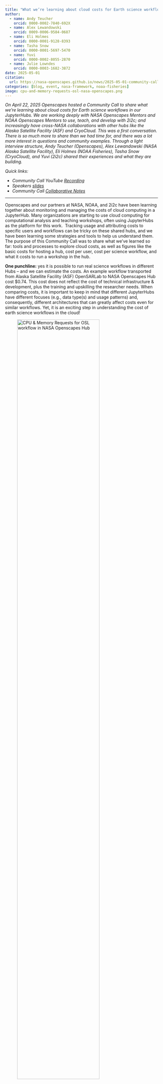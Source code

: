 ```yaml
---
title: "What we’re learning about cloud costs for Earth science workflows in our JupyterHub"
author:
  - name: Andy Teucher
    orcid: 0000-0002-7840-692X
  - name: Alex Lewandowski 
    orcid: 0009-0006-9584-0687 
  - name: Eli Holmes 
    orcid: 0000-0001-9128-8393 
  - name: Tasha Snow 
    orcid: 0000-0001-5697-5470 
  - name: Yuvi 
    orcid: 0000-0002-8055-2870 
  - name: Julie Lowndes 
    orcid: 0000-0003-1682-3872
date: 2025-05-01
citation: 
  url: https://nasa-openscapes.github.io/news/2025-05-01-community-call-hub-cloud-costs/
categories: [blog, event, nasa-framework, noaa-fisheries]
image: cpu-and-memory-requests-osl-nasa-openscapes.png
---
```


*On April 22, 2025 Openscapes hosted a Community Call to share what we’re learning about cloud costs for Earth science workflows in our JupyterHubs. We are working deeply with NASA Openscapes Mentors and NOAA Openscapes Mentors to use, teach, and develop with 2i2c; and increasingly have cross-NASA collaborations with other hubs like the Alaska Satellite Facility (ASF) and CryoCloud. This was a first conversation. There is so much more to share than we had time for, and there was a lot more interest in questions and community examples. Through a light interview structure, Andy Teucher (Openscapes), Alex Lewandowski (NASA Alaska Satellite Facility), Eli Holmes (NOAA Fisheries), Tasha Snow (CryoCloud), and Yuvi (2i2c) shared their experiences and what they are building.*

*Quick links:*

-   *Community Call YouTube [Recording](https://youtu.be/D1k3OqZZRDw)*
-   *Speakers [slides](https://docs.google.com/presentation/d/1S6qnxEvc_25plQMgYZfObBsoCxJWUj6_JoO_IP-mv6w/edit?usp=sharing)*
-   *Community Call [Collaborative Notes](https://docs.google.com/document/d/11jMJuE6-ujyur0_RzFgMjZFMeUz5F8f934hpo9XWRNU/edit?tab=t.0)*

------------------------------------------------------------------------

Openscapes and our partners at NASA, NOAA, and 2i2c have been learning together about monitoring and managing the costs of cloud computing in a JupyterHub. Many organizations are starting to use cloud computing for computational analysis and teaching workshops, often using JupyterHubs as the platform for this work.  Tracking usage and attributing costs to specific users and workflows can be tricky on these shared hubs, and we have been learning some strategies and tools to help us understand them. The purpose of this Community Call was to share what we’ve learned so far: tools and processes to explore cloud costs, as well as figures like the basic costs for hosting a hub, cost per user, cost per science workflow, and what it costs to run a workshop in the hub.

**One punchline:** yes it is possible to run real science workflows in different Hubs – and we can estimate the costs. An example workflow transported from Alaska Satellite Facility (ASF) OpenSARLab to NASA Openscapes Hub cost \$0.74. This cost does not reflect the cost of technical infrastructure & development, plus the training and upskilling the researcher needs. When comparing costs, it is important to keep in mind that different JupyterHubs have different focuses (e.g., data type(s) and usage patterns) and, consequently, different architectures that can greatly affect costs even for similar workflows. Yet, it is an exciting step in understanding the cost of earth science workflows in the cloud!

::: center-text
![CPU & Memory Requests for OSL workflow in NASA Openscapes Hub](cpu-and-memory-requests-osl-nasa-openscapes.png){fig-alt="2 plots: CPU cores and Memory (GB) Data size: ~28GB; Instance type: r5.xlarge ($0.252 per hour); Total cost: $0.74" width="80%"}
:::

The format of the call was several stories and demos from this cutting-edge collaboration between open source infrastructure, government agencies, science communities ([slides](https://docs.google.com/presentation/d/1S6qnxEvc_25plQMgYZfObBsoCxJWUj6_JoO_IP-mv6w/edit?usp=sharing)). Here is the story arc, and a few key notes.

-   **Why JupyterHubs for research, how do people use them, and why are they different?** - Tasha Snow, CryoCloud. 

    -   Showed what JupyterHubs looked like; compared Cryocloud, Openscapes (NASA and NOAA), and OpenSARLab 

    -   “With training and support we can have an undergrad working with NASA data in the cloud in an afternoon” 💜

-   **Communicating usage and costs - creating monthly reports** - Andy Teucher, Openscapes. 

    -   Showed Automated reporting (R package [jupycost](https://github.com/Openscapes/jupycost) to query Prometheus and AWS Cost Explorer, automated monthly reports for NASA and NOAA at [openscapes.cloud](https://openscapes.cloud/usage-reporting.html)). Also showed costs for Hub to sit unused; cost to run a workshop; cost of data storage.

    -   Data storage in the cloud can be very expensive, and incurs ongoing costs just sitting there. There are different storage types (e.g., AWS S3) that can be cheaper but require different skills and mindsets.

-   **What we’re seeing with researchers: the need for py-rocket, a cross-language (R, python) docker image** - Eli Holmes, NOAA Fisheries

    -   Creating Python-R environments that promote integrated Python/R teams by reducing the little barriers and road bumps

    -   Fisheries science has siloed language communities: Python’s 'conda install R' is a non-starter for R users; the [reticulate](https://rstudio.github.io/reticulate/) R interface to Python feels similar for Python users.

    -   Documentation with an eye to extension and reuse: <https://nmfs-opensci.github.io/py-rocket-base/> 

    -   Upskilling has been a big part at NOAA Fisheries. Building a cross-agency community of mentors to support staff learning new skills for cloud computing.

-   **Building Guard Rails to control Cloud Costs** - Yuvi, 2i2c

    -   JupyterHub is an open source software / ecosystem, so we the community have a lot of power in building what serves us

    -   Use Open Source tools to help you track and estimate costs and visualize usage (e.g., Grafana and Prometheus) - these provide “guardrails” for users to understand what they are trying to do and get the support they need.

-   **A real science workflow, what it costs, transferability across Hubs** - Alex Lewandowski, ASF

    -   Andy queried Prometheus and AWS to determine the resource usage and cost of Alex’s work in the Openscapes Hub. Challenges of “the right size”: overallocate and pay too much for what you need; or underallocate and run out of memory or compute. We can use these tools to help uncover this

    -   How do we provide this information to users so they can pick the appropriate resources they need? So we don’t waste resources for the Hub (or their grants) and also not cause frustration of running out of space/size and redo multiple times – this wastes money too.

    -   Some people will still need to work locally sometimes; we should make that as easy as possible.

    -   Different hubs have different architectures for a reason - e.g., ASF supports SAR (Synthetic Aperture Radar) data and their JupyterHub's configuration is optimized for SAR workflows used for research, decision-making, and disaster response as well as training.\

## **Resources**

-   [openscapes.cloud](https://openscapes.cloud/) for NASA and NOAA Fisheries JupyterHub policies and [cost reporting](https://openscapes.cloud/usage-reporting.html).

-   [2i2c](https://2i2c.org/) helps communities build their own interactive computing hub in the cloud with open infrastructure.

-   [CryoCloud](https://cryointhecloud.com/): Accelerating discovery and enhancing collaboration for NASA Cryosphere communities.

-   [Grafana](https://grafana.com/grafana/) for monitoring and visualizing usage data.

-   [AWS Cost Explorer](https://aws.amazon.com/aws-cost-management/aws-cost-explorer/) and [API docs](https://docs.aws.amazon.com/aws-cost-management/latest/APIReference/API_Operations_AWS_Cost_Explorer_Service.html) for managing cloud costs on AWS.

-   [jupycost](https://github.com/openscapes/jupycost): A work-in-progress R package from Openscapes for querying and summarizing JupyterHub cost and usage statistics.

-   [sixtyfour](https://github.com/getwilds/sixtyfour): An R package for interfacing with AWS APIs, from the Fred Hutch Cancer Center Data Science Lab

-   [grafana-dashboards](https://github.com/jupyterhub/grafana-dashboards): Grafana Dashboards used in our JupyterHubs. Provides Grafana Dashboards as code – very useful for learning how to query Prometheus metrics.\

## **Speakers**

-   [Tasha Snow](https://tsnow03.github.io/) is a co-founder of CryoCloud, a remote sensing glaciologist at ESSIC University of Maryland and NASA GSFC, and was the recipient of the 2023 AGU Open Science Recognition Prize. 

-   [Andy Teucher](https://andyteucher.ca/) is a core Openscapes team member and develops software and cloud infrastructure. He is a biologist turned data scientist, specializing in helping people and organizations build maintainable, reproducible data workflows. Andy is a strong open data and open code advocate, and believes in the value of using and contributing to open-source software.

-   [Eli Holmes](https://eeholmes.github.io/) is currently lead of NOAA Fisheries Open Science and in this role, facilitates and runs trainings in computing, data access and statistics for NOAA Fisheries. She is co-lead of the Inter-agency R User Group (federal agencies) and NMFS Openscapes, and other trainings and HackWeeks. 

-   [Yuvi](https://yuvi.in) is a co-founder and tech lead of 2i2c.org, a core member of the JupyterHub team, ex-member of the Wikimedia DevOps team and has been doing open source work for about 17 years in various communities.

-   [Alex Lewandowski](mailto:aflewandowski@alaska.edu) is a research software engineer at the Alaska Satellite Facility. He works on the Science Enabling Services Team. Much of his work focuses on providing support, educational materials, and tools to ASF’s users of SAR data. He has been an Openscapes Mentor since 2022.

\
